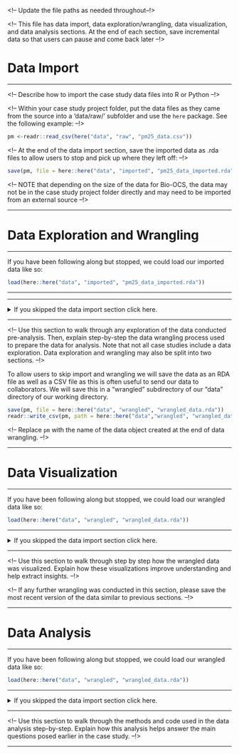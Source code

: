 <!-- Update the file paths as needed throughout--!>

<!-- This file has data import, data exploration/wrangling, data visualization, and data analysis sections. At the end of each section, save incremental data so that users can pause and come back later --!>

# **Data Import**
***
<!-- Describe how to import the case study data files into R or Python --!>

<!-- Within your case study project folder, put the data files as they came from the source into a 'data/raw/' subfolder and use the `here` package. See the following example: --!>

```r
pm <-readr::read_csv(here("data", "raw", "pm25_data.csv"))
```

<!-- At the end of the data import section, save the imported data as .rda files to allow users to stop and pick up where they left off: --!>

```r
save(pm, file = here::here("data", "imported", "pm25_data_imported.rda"))
```

<!-- NOTE that depending on the size of the data for Bio-OCS, the data may not be in the case study project folder directly and may need to be imported from an external source --!>

***

# **Data Exploration and Wrangling**
***

If you have been following along but stopped, we could load our imported data like so:

```r
load(here::here("data", "imported", "pm25_data_imported.rda"))
```
***

***
<details> <summary> If you skipped the data import section click here. </summary>

An RDA version (stands for R data) of the data can be found [here](https://github.com//opencasestudies/ocs-bp-co2-emissions/tree/master/data/imported) or slightly more directly [here](https://raw.githubusercontent.com/opencasestudies/ocs-bp-co2-emissions/master/data/imported/co2_data_imported.rda). Download this file and then place it in your current working directory within a subdirectory called "imported" within a directory called "data" to use the following code. We used an RStudio project and the [`here` package](https://github.com/jennybc/here_here) to navigate to the file more easily.

```r
load(here::here("data", "imported", "co2_data_imported.rda"))
```

</details>
***

<!-- Use this section to walk through any exploration of the data conducted pre-analysis. Then, explain step-by-step the data wrangling process used to prepare the data for analysis. Note that not all case studies include a data exploration. Data exploration and wrangling may also be split into two sections. --!>

To allow users to skip import and wrangling we will save the data as an RDA file as well as a CSV file as this is often useful to send our data to collaborators. We will save this in a “wrangled” subdirectory of our “data” directory of our working directory.

```r
save(pm, file = here::here("data", "wrangled", "wrangled_data.rda"))
readr::write_csv(pm, path = here::here("data","wrangled", "wrangled_data.csv"))
```

<!-- Replace `pm` with the name of the data object created at the end of data wrangling. --!>

***

# **Data Visualization**
***

If you have been following along but stopped, we could load our wrangled data like so:

```r
load(here::here("data", "wrangled", "wrangled_data.rda"))
```

***
<details> <summary> If you skipped the data import section click here. </summary>

An RDA file (stands for R data) of the data can be found [here](https://github.com//opencasestudies/ocs-bp-co2-emissions/tree/master/data/wrangled) or slightly more directly [here](https://raw.githubusercontent.com/opencasestudies/ocs-bp-co2-emissions/master/data/wrangled/wrangled_data.rda). Download this file and then place it in your current working directory within a subdirectory called "wrangled" within a subdirectory called "data" to use the following code. We used an RStudio project and the [`here` package](https://github.com/jennybc/here_here) to navigate to the file more easily.


```r
load(here::here("data", "wrangled", "wrangled_data.rda"))
```

</details>
***

<!-- Use this section to walk through step by step how the wrangled data was visualized. Explain how these visualizations improve understanding and help extract insights. --!>

<!-- If any further wrangling was conducted in this section, please save the most recent version of the data similar to previous sections. --!>

***

# **Data Analysis**
***

If you have been following along but stopped, we could load our wrangled data like so:

```r
load(here::here("data", "wrangled", "wrangled_data.rda"))
```

***
<details> <summary> If you skipped the data import section click here. </summary>

An RDA file (stands for R data) of the data can be found [here](https://github.com//opencasestudies/ocs-bp-co2-emissions/tree/master/data/wrangled) or slightly more directly [here](https://raw.githubusercontent.com/opencasestudies/ocs-bp-co2-emissions/master/data/wrangled/wrangled_data.rda). Download this file and then place it in your current working directory within a subdirectory called "wrangled" within a subdirectory called "data" to use the following code. We used an RStudio project and the [`here` package](https://github.com/jennybc/here_here) to navigate to the file more easily.


```r
load(here::here("data", "wrangled", "wrangled_data.rda"))
```

</details>
***

<!-- Use this section to walk through the methods and code used in the data analysis step-by-step. Explain how this analysis helps answer the main questions posed earlier in the case study. --!>

***
